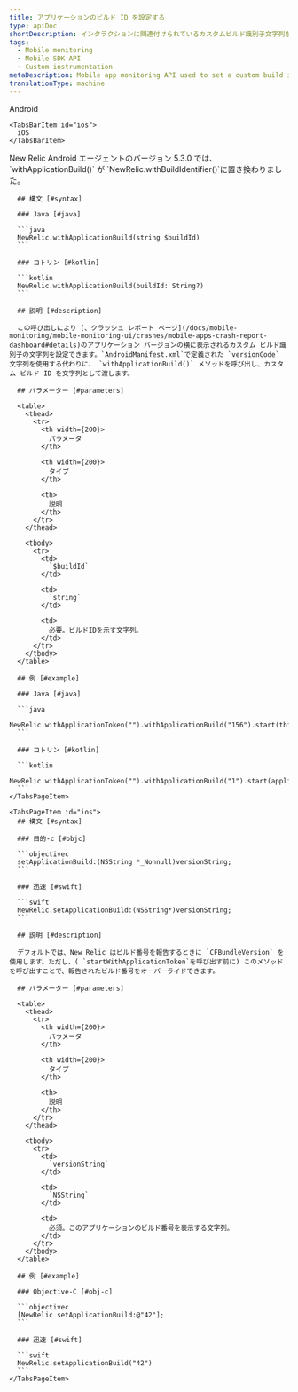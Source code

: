 ```yaml
---
title: アプリケーションのビルド ID を設定する
type: apiDoc
shortDescription: インタラクションに関連付けられているカスタムビルド識別子文字列を設定します。
tags:
  - Mobile monitoring
  - Mobile SDK API
  - Custom instrumentation
metaDescription: Mobile app monitoring API used to set a custom build identifier string that is associated with an interaction.
translationType: machine
---
```


<Tabs>
  <TabsBar>
    <TabsBarItem id="android">
      Android
    </TabsBarItem>

    <TabsBarItem id="ios">
      iOS
    </TabsBarItem>
  </TabsBar>

  <TabsPages>
    <TabsPageItem id="android">
      <Callout variant="important">
        New Relic Android エージェントのバージョン 5.3.0 では、 `withApplicationBuild()` が `NewRelic.withBuildIdentifier()`に置き換わりました。
      </Callout>

      ## 構文 [#syntax]

      ### Java [#java]

      ```java
      NewRelic.withApplicationBuild(string $buildId)
      ```

      ### コトリン [#kotlin]

      ```kotlin
      NewRelic.withApplicationBuild(buildId: String?)
      ```

      ## 説明 [#description]

      この呼び出しにより [、クラッシュ レポート ページ](/docs/mobile-monitoring/mobile-monitoring-ui/crashes/mobile-apps-crash-report-dashboard#details)のアプリケーション バージョンの横に表示されるカスタム ビルド識別子の文字列を設定できます。`AndroidManifest.xml`で定義された `versionCode` 文字列を使用する代わりに、 `withApplicationBuild()` メソッドを呼び出し、カスタム ビルド ID を文字列として渡します。

      ## パラメーター [#parameters]

      <table>
        <thead>
          <tr>
            <th width={200}>
              パラメータ
            </th>

            <th width={200}>
              タイプ
            </th>

            <th>
              説明
            </th>
          </tr>
        </thead>

        <tbody>
          <tr>
            <td>
              `$buildId`
            </td>

            <td>
              `string`
            </td>

            <td>
              必要。ビルドIDを示す文字列。
            </td>
          </tr>
        </tbody>
      </table>

      ## 例 [#example]

      ### Java [#java]

      ```java
      NewRelic.withApplicationToken("").withApplicationBuild("156").start(this.getApplication());
      ```

      ### コトリン [#kotlin]

      ```kotlin
      NewRelic.withApplicationToken("").withApplicationBuild("1").start(applicationContext)
      ```
    </TabsPageItem>

    <TabsPageItem id="ios">
      ## 構文 [#syntax]

      ### 目的-c [#objc]

      ```objectivec
      setApplicationBuild:(NSString *_Nonnull)versionString;
      ```

      ### 迅速 [#swift]

      ```swift
      NewRelic.setApplicationBuild:(NSString*)versionString;
      ```

      ## 説明 [#description]

      デフォルトでは、New Relic はビルド番号を報告するときに `CFBundleVersion` を使用します。ただし、( `startWithApplicationToken`を呼び出す前に) このメソッドを呼び出すことで、報告されたビルド番号をオーバーライドできます。

      ## パラメーター [#parameters]

      <table>
        <thead>
          <tr>
            <th width={200}>
              パラメータ
            </th>

            <th width={200}>
              タイプ
            </th>

            <th>
              説明
            </th>
          </tr>
        </thead>

        <tbody>
          <tr>
            <td>
              `versionString`
            </td>

            <td>
              `NSString`
            </td>

            <td>
              必須。このアプリケーションのビルド番号を表示する文字列。
            </td>
          </tr>
        </tbody>
      </table>

      ## 例 [#example]

      ### Objective-C [#obj-c]

      ```objectivec
      [NewRelic setApplicationBuild:@"42"];
      ```

      ### 迅速 [#swift]

      ```swift
      NewRelic.setApplicationBuild("42")
      ```
    </TabsPageItem>
  </TabsPages>
</Tabs>